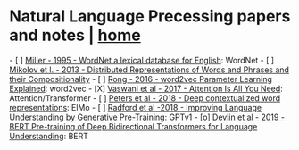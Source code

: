 = Natural Language Precessing papers and notes | [[/index|home]] =
- [ ] [[papers/Miller - 1995 - WordNet a lexical database for English|Miller - 1995 - WordNet a lexical database for English]]: WordNet
- [ ] [[papers/Mikolov et l. - 2013 - Distributed Representations of Words and Phrases and their Compositionality|Mikolov et l. - 2013 - Distributed Representations of Words and Phrases and their Compositionality]]
- [ ] [[papers/Rong - 2016 - word2vec Parameter Learning Explained|Rong - 2016 - word2vec Parameter Learning Explained]]: word2vec
- [X] [[papers/Vaswani et al - 2017 - Attention Is All You Need|Vaswani et al - 2017 - Attention Is All You Need]]: Attention/Transformer
- [ ] [[papers/Peters et al - 2018 - Deep contextualized word representations|Peters et al - 2018 - Deep contextualized word representations]]: ElMo
- [ ] [[papers/Radford et al -2018 - Improving Language Understanding by Generative Pre-Training|Radford et al -2018 - Improving Language Understanding by Generative Pre-Training]]: GPTv1
- [o] [[papers/Devlin et al - 2019 - BERT Pre-training of Deep Bidirectional Transformers for Language Understanding|Devlin et al - 2019 - BERT Pre-training of Deep Bidirectional Transformers for Language Understanding]]: BERT



